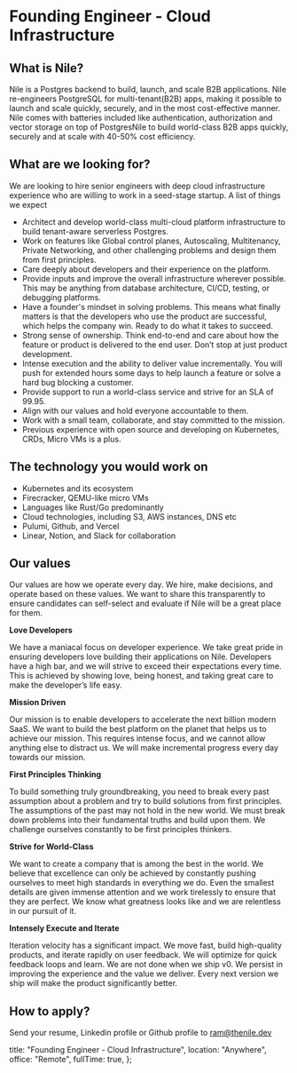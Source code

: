 # Founding Engineer - Cloud Infrastructure

## What is Nile?

Nile is a Postgres backend to build, launch, and scale B2B applications. Nile re-engineers PostgreSQL for multi-tenant(B2B) apps, making it possible to launch and scale quickly, securely, and in the most cost-effective manner. Nile comes with batteries included like authentication, authorization and vector storage on top of PostgresNile to build world-class B2B apps quickly, securely and at scale with 40-50% cost efficiency.

## What are we looking for?

We are looking to hire senior engineers with deep cloud infrastructure experience who are willing to work in a seed-stage startup. A list of things we expect

- Architect and develop world-class multi-cloud platform infrastructure to build tenant-aware serverless Postgres.
- Work on features like Global control planes, Autoscaling, Multitenancy, Private Networking, and other challenging problems and design them from first principles.
- Care deeply about developers and their experience on the platform.
- Provide inputs and improve the overall infrastructure wherever possible. This may be anything from database architecture, CI/CD, testing, or debugging platforms.
- Have a founder's mindset in solving problems. This means what finally matters is that the developers who use the product are successful, which helps the company win. Ready to do what it takes to succeed.
- Strong sense of ownership. Think end-to-end and care about how the feature or product is delivered to the end user. Don’t stop at just product development.
- Intense execution and the ability to deliver value incrementally. You will push for extended hours some days to help launch a feature or solve a hard bug blocking a customer.
- Provide support to run a world-class service and strive for an SLA of 99.95.
- Align with our values and hold everyone accountable to them.
- Work with a small team, collaborate, and stay committed to the mission.
- Previous experience with open source and developing on Kubernetes, CRDs, Micro VMs is a plus.

## The technology you would work on

- Kubernetes and its ecosystem
- Firecracker, QEMU-like micro VMs
- Languages like Rust/Go predominantly
- Cloud technologies, including S3, AWS instances, DNS etc
- Pulumi, Github, and Vercel
- Linear, Notion, and Slack for collaboration

## Our values

Our values are how we operate every day. We hire, make decisions, and operate based on these values. We want to share this transparently to ensure candidates can self-select and evaluate if Nile will be a great place for them.

**Love Developers**

We have a maniacal focus on developer experience. We take great pride in ensuring developers love building their applications on Nile. Developers have a high bar, and we will strive to exceed their expectations every time. This is achieved by showing love, being honest, and taking great care to make the developer’s life easy.

**Mission Driven**

Our mission is to enable developers to accelerate the next billion modern SaaS. We want to build the best platform on the planet that helps us to achieve our mission. This requires intense focus, and we cannot allow anything else to distract us. We will make incremental progress every day towards our mission.

**First Principles Thinking**

To build something truly groundbreaking, you need to break every past assumption about a problem and try to build solutions from first principles. The assumptions of the past may not hold in the new world. We must break down problems into their fundamental truths and build upon them. We challenge ourselves constantly to be first principles thinkers.

**Strive for World-Class**

We want to create a company that is among the best in the world. We believe that excellence can only be achieved by constantly pushing ourselves to meet high standards in everything we do. Even the smallest details are given immense attention and we work tirelessly to ensure that they are perfect. We know what greatness looks like and we are relentless in our pursuit of it.

**Intensely Execute and Iterate**

Iteration velocity has a significant impact. We move fast, build high-quality products, and iterate rapidly on user feedback. We will optimize for quick feedback loops and learn. We are not done when we ship v0. We persist in improving the experience and the value we deliver. Every next version we ship will make the product significantly better.

## How to apply?

Send your resume, Linkedin profile or Github profile to ram@thenile.dev

  title: "Founding Engineer - Cloud Infrastructure",
  location: "Anywhere",
  office: "Remote",
  fullTime: true,
};
